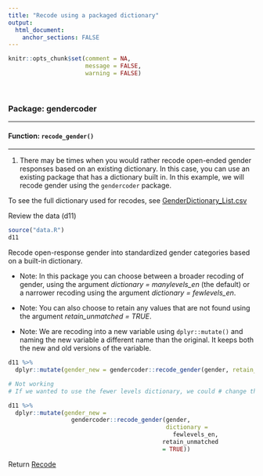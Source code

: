```yaml
---
title: "Recode using a packaged dictionary"
output: 
  html_document:
    anchor_sections: FALSE
---
```


```r
knitr::opts_chunk$set(comment = NA,
                      message = FALSE,
                      warning = FALSE)
```

<br>

### Package: gendercoder

---

#### Function: `recode_gender()`

---

1. There may be times when you would rather recode open-ended gender responses based on an existing dictionary. In this case, you can use an existing package that has a dictionary built in. In this example, we will recode gender using the `gendercoder` package.

To see the full dictionary used for recodes, see [GenderDictionary_List.csv](https://github.com/ropenscilabs/gendercoder/blob/master/inst/extdata/GenderDictionary_List.csv)

Review the data (d11)

```r

source("data.R")
d11

```

Recode open-response gender into standardized gender categories based on a built-in dictionary. 

* Note: In this package you can choose between a broader recoding of gender, using the argument *dictionary = manylevels_en* (the default) or a narrower recoding using the argument *dictionary = fewlevels_en*.

* Note: You can also choose to retain any values that are not found using the argument *retain_unmatched = TRUE*.

* Note: We are recoding into a new variable using `dplyr::mutate()` and naming the new variable a different name than the original. It keeps both the new and old versions of the variable. 

```r

d11 %>%  
  dplyr::mutate(gender_new = gendercoder::recode_gender(gender, retain_unmatched = TRUE))

```


```r

# Not working
# If we wanted to use the fewer levels dictionary, we could # change the *dictionary* argument and get this output # instead.

d11 %>%  
  dplyr::mutate(gender_new =
                  gendercoder::recode_gender(gender,
                                             dictionary =
                                               fewlevels_en,
                                            retain_unmatched
                                            = TRUE))

```

Return [Recode](https://github.com/Cghlewis/data-wrangling-functions/wiki/Recode)
